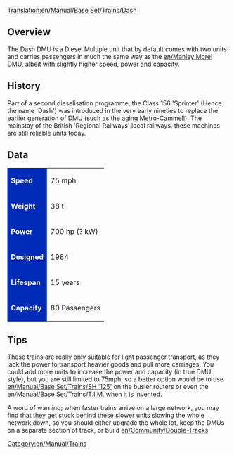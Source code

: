 [[Translation:en/Manual/Base Set/Trains/Dash]]
==Overview==

The Dash DMU is a Diesel Multiple unit that by default comes with two units and carries passengers in much the same way as the [[en/Manley Morel DMU]], albeit with slightly higher speed, power and capacity.

==History==

Part of a second dieselisation programme, the Class 156 'Sprinter' (Hence the name 'Dash') was introduced in the very early nineties to replace the earlier generation of DMU (such as the aging Metro-Cammell). The mainstay of the British 'Regional Railways' local railways, these machines are still reliable units today.

==Data==
{| cellspacing="2"

|style="color: #FFFFFF;background:#002BB8;"| '''Speed'''
| 75 mph
|-
|style="color: #FFFFFF;background:#002BB8;"| '''Weight'''
| 38 t
|-
|style="color: #FFFFFF;background:#002BB8;"| '''Power'''
| 700 hp (? kW)
|-
|style="color: #FFFFFF;background:#002BB8;"| '''Designed'''
| 1984
|-
|style="color: #FFFFFF;background:#002BB8;"| '''Lifespan'''
| 15 years
|-
|style="color: #FFFFFF;background:#002BB8;"| '''Capacity'''
| 80 Passengers
|}

==Tips==
These trains are really only suitable for light passenger transport, as they lack the power to transport heavier goods and pull more carriages.  You could add more units to increase the power and capacity (in true DMU style), but you are still limited to 75mph, so a better option would be to use [[en/Manual/Base Set/Trains/SH '125']] on the busier routers or even the [[en/Manual/Base Set/Trains/T.I.M.]] when it is invented.  

A word of warning; when faster trains arrive on a large network, you may find that they get stuck behind these slower units slowing the whole network down, so you should either upgrade the whole lot, keep the DMUs on a separate section of track, or build [[en/Community/Double-Tracks]].

[[Category:en/Manual/Trains]]